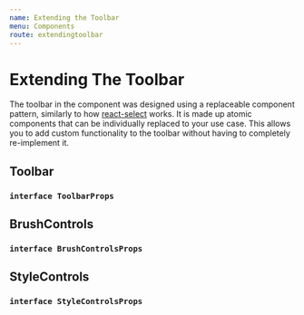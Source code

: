 ```yaml
---
name: Extending the Toolbar
menu: Components
route: extendingtoolbar
---
```



# Extending The Toolbar

The toolbar in the component was designed using a replaceable component pattern, similarly to how [react-select](https://react-select.com/home) works. It is made up atomic components that can be individually replaced to your use case. This allows you to add custom functionality to the toolbar without having to completely re-implement it.

## Toolbar

### `interface ToolbarProps`

<InterfaceDocumentation interfaceMetadata={ToolbarProps} />

## BrushControls

### `interface BrushControlsProps`

<InterfaceDocumentation interfaceMetadata={BrushControlsProps} />

## StyleControls

### `interface StyleControlsProps`

<InterfaceDocumentation interfaceMetadata={StyleControlsProps} />
